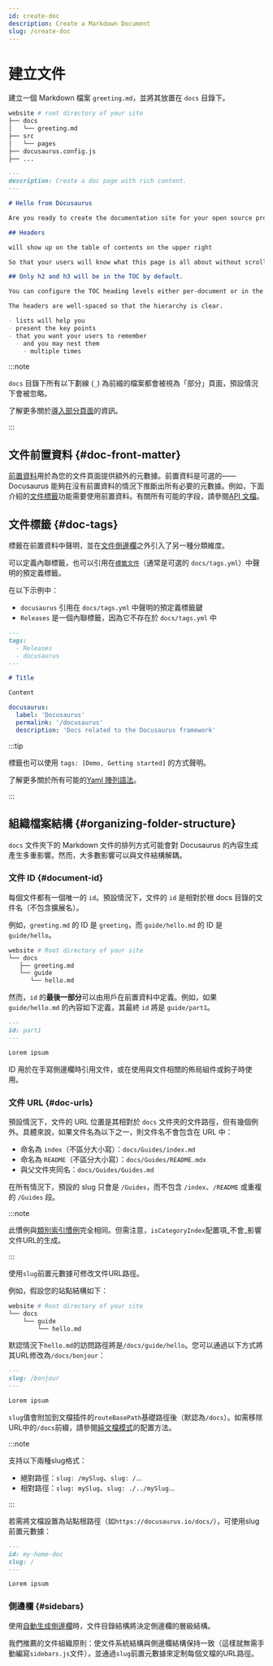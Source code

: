 ```yaml
---
id: create-doc
description: Create a Markdown Document
slug: /create-doc
---
```


# 建立文件

建立一個 Markdown 檔案 `greeting.md`，並將其放置在 `docs` 目錄下。

```bash
website # root directory of your site
├── docs
│   └── greeting.md
├── src
│   └── pages
├── docusaurus.config.js
├── ...
```

```md
---
description: Create a doc page with rich content.
---

# Hello from Docusaurus

Are you ready to create the documentation site for your open source project?

## Headers

will show up on the table of contents on the upper right

So that your users will know what this page is all about without scrolling down or even without reading too much.

## Only h2 and h3 will be in the TOC by default.

You can configure the TOC heading levels either per-document or in the theme configuration.

The headers are well-spaced so that the hierarchy is clear.

- lists will help you
- present the key points
- that you want your users to remember
  - and you may nest them
    - multiple times
```

:::note

`docs` 目錄下所有以下劃線 (`_`) 為前綴的檔案都會被視為「部分」頁面，預設情況下會被忽略。

了解更多關於[導入部分頁面](../markdown-features/markdown-features-react.mdx#importing-markdown)的資訊。

:::

## 文件前置資料 {#doc-front-matter}

[前置資料](../markdown-features/markdown-features-intro.mdx#front-matter)用於為您的文件頁面提供額外的元數據。前置資料是可選的——Docusaurus 能夠在沒有前置資料的情況下推斷出所有必要的元數據。例如，下面介紹的[文件標籤](#doc-tags)功能需要使用前置資料。有關所有可能的字段，請參閱[API 文檔](../../api/plugins/plugin-content-docs.mdx#markdown-front-matter)。

## 文件標籤 {#doc-tags}

標籤在前置資料中聲明，並在[文件側邊欄](./sidebar/index.mdx)之外引入了另一種分類維度。

可以定義內聯標籤，也可以引用在[`標籤文件`](../../api/plugins/plugin-content-docs.mdx#tags-file)（通常是可選的 `docs/tags.yml`）中聲明的預定義標籤。

在以下示例中：

- `docusaurus` 引用在 `docs/tags.yml` 中聲明的預定義標籤鍵
- `Releases` 是一個內聯標籤，因為它不存在於 `docs/tags.yml` 中

```md title="docs/my-doc.md"
---
tags:
  - Releases
  - docusaurus
---

# Title

Content
```

```yml title="docs/tags.yml"
docusaurus:
  label: 'Docusaurus'
  permalink: '/docusaurus'
  description: 'Docs related to the Docusaurus framework'
```

:::tip

標籤也可以使用 `tags: [Demo, Getting started]` 的方式聲明。

了解更多關於所有可能的[Yaml 陣列語法](https://www.w3schools.io/file/yaml-arrays/)。

:::

## 組織檔案結構 {#organizing-folder-structure}

`docs` 文件夾下的 Markdown 文件的排列方式可能會對 Docusaurus 的內容生成產生多重影響。然而，大多數影響可以與文件結構解耦。

### 文件 ID {#document-id}

每個文件都有一個唯一的 `id`。預設情況下，文件的 `id` 是相對於根 docs 目錄的文件名（不包含擴展名）。

例如，`greeting.md` 的 ID 是 `greeting`，而 `guide/hello.md` 的 ID 是 `guide/hello`。

```bash
website # Root directory of your site
└── docs
   ├── greeting.md
   └── guide
      └── hello.md
```

然而，`id` 的**最後一部分**可以由用戶在前置資料中定義。例如，如果 `guide/hello.md` 的內容如下定義，其最終 `id` 將是 `guide/part1`。

```md
---
id: part1
---

Lorem ipsum
```

ID 用於在手寫側邊欄時引用文件，或在使用與文件相關的佈局組件或鉤子時使用。

### 文件 URL {#doc-urls}

預設情況下，文件的 URL 位置是其相對於 `docs` 文件夾的文件路徑，但有幾個例外。具體來說，如果文件名為以下之一，則文件名不會包含在 URL 中：

- 命名為 `index`（不區分大小寫）：`docs/Guides/index.md`
- 命名為 `README`（不區分大小寫）：`docs/Guides/README.mdx`
- 與父文件夾同名：`docs/Guides/Guides.md`

在所有情況下，預設的 slug 只會是 `/Guides`，而不包含 `/index`、`/README` 或重複的 `/Guides` 段。

:::note

此慣例與[類別索引慣例](./sidebar/autogenerated.mdx#category-index-convention)完全相同。但需注意，`isCategoryIndex`配置項_不會_影響文件URL的生成。

:::

使用`slug`前置元數據可修改文件URL路徑。

例如，假設您的站點結構如下：

```bash
website # Root directory of your site
└── docs
    └── guide
        └── hello.md
```

默認情況下`hello.md`的訪問路徑將是`/docs/guide/hello`。您可以通過以下方式將其URL修改為`/docs/bonjour`：

```md
---
slug: /bonjour
---

Lorem ipsum
```

`slug`值會附加到文檔插件的`routeBasePath`基礎路徑後（默認為`/docs`）。如需移除URL中的`/docs`前綴，請參閱[純文檔模式](docs-introduction.mdx#docs-only-mode)的配置方法。

:::note

支持以下兩種slug格式：

- 絕對路徑：`slug: /mySlug`、`slug: /`...
- 相對路徑：`slug: mySlug`、`slug: ./../mySlug`...

:::

若需將文檔設置為站點根路徑（如`https://docusaurus.io/docs/`），可使用slug前置元數據：

```md
---
id: my-home-doc
slug: /
---

Lorem ipsum
```

### 側邊欄 {#sidebars}

使用[自動生成側邊欄](./sidebar/autogenerated.mdx)時，文件目錄結構將決定側邊欄的層級結構。

我們推薦的文件組織原則：使文件系統結構與側邊欄結構保持一致（這樣就無需手動編寫`sidebars.js`文件），並通過`slug`前置元數據來定制每個文檔的URL路徑。